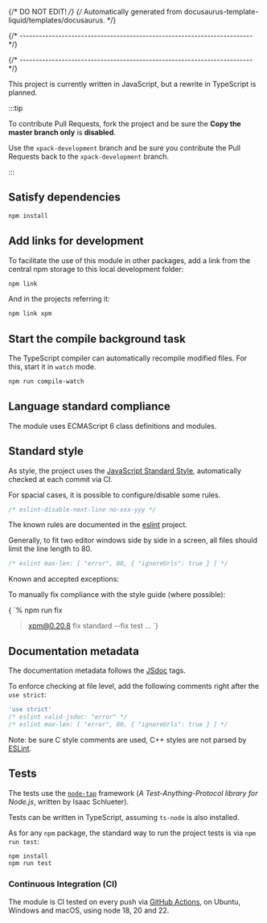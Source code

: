 {/* DO NOT EDIT! */}
{/* Automatically generated from docusaurus-template-liquid/templates/docusaurus. */}

{/* ------------------------------------------------------------------------ */}




{/* ------------------------------------------------------------------------ */}

This project is currently written in JavaScript, but a rewrite in
TypeScript is planned.

<Prerequisites nodeVersion="18.0.0" nodeVersionMajor="18"/>

<GetProjectSources />

:::tip

To contribute Pull Requests, fork the project and be sure the **Copy the master branch only** is **disabled**.

Use the `xpack-development` branch and be sure you contribute the
Pull Requests back to the `xpack-development` branch.

:::

## Satisfy dependencies

```sh
npm install
```

## Add links for development

To facilitate the use of this module in other packages, add a link
from the central npm storage to this local development folder:

```sh
npm link
```

And in the projects referring it:

```sh
npm link xpm
```

## Start the compile background task

The TypeScript compiler can automatically recompile modified files. For
this, start it in `watch` mode.

```sh
npm run compile-watch
```
## Language standard compliance

The module uses ECMAScript 6 class definitions and modules.

## Standard style

As style, the project uses the
[JavaScript Standard Style](https://standardjs.com/),
automatically checked at each commit via CI.

For spacial cases, it is possible to configure/disable some rules.

```js
/* eslint-disable-next-line no-xxx-yyy */
```

The known rules are documented in the
[eslint](https://eslint.org/docs/latest/rules/)
project.

Generally, to fit two editor windows side by side in a screen,
all files should limit the line length to 80.

```js
/* eslint max-len: [ "error", 80, { "ignoreUrls": true } ] */
```

Known and accepted exceptions:

<StyleExceptions />

To manually fix compliance with the style guide (where possible):

<CodeBlock language="console"> {
`% npm run fix

> xpm@0.20.8 fix
> standard --fix test
...
`} </CodeBlock>

## Documentation metadata

The documentation metadata follows the [JSdoc](http://usejsdoc.org) tags.

To enforce checking at file level, add the following comments right after
the `use strict`:

```js
'use strict'
/* eslint valid-jsdoc: "error" */
/* eslint max-len: [ "error", 80, { "ignoreUrls": true } ] */
```

Note: be sure C style comments are used, C++ styles are not parsed by
[ESLint](http://eslint.org).

## Tests

The tests use the [`node-tap`](http://www.node-tap.org) framework
(_A Test-Anything-Protocol library for Node.js_, written by Isaac Schlueter).

Tests can be written in TypeScript, assuming `ts-node` is also installed.

As for any `npm` package, the standard way to run the project tests is via
`npm run test`:

```sh
npm install
npm run test
```

<TestResults />

### Continuous Integration (CI)

The module is 
CI tested on every push via
[GitHub Actions](https://github.com/xpack/xpm-js/actions), on Ubuntu,
Windows and macOS, using node 18, 20 and 22.
